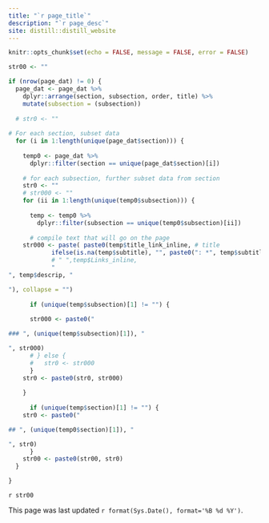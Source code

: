 ```yaml
---
title: "`r page_title`"
description: "`r page_desc`"
site: distill::distill_website
---
```


```r
knitr::opts_chunk$set(echo = FALSE, message = FALSE, error = FALSE)
```


```r
str00 <- ""

if (nrow(page_dat) != 0) {
  page_dat <- page_dat %>% 
    dplyr::arrange(section, subsection, order, title) %>%
    mutate(subsection = (subsection))
  
  # str0 <- ""
  
# For each section, subset data
  for (i in 1:length(unique(page_dat$section))) {
    
    temp0 <- page_dat %>% 
      dplyr::filter(section == unique(page_dat$section)[i])
    
    # for each subsection, further subset data from section
    str0 <- ""
    # str000 <- ""
    for (ii in 1:length(unique(temp0$subsection))) {
      
      temp <- temp0 %>% 
        dplyr::filter(subsection == unique(temp0$subsection)[ii])
    
      # compile text that will go on the page
    str000 <- paste( paste0(temp$title_link_inline, # title
            ifelse(is.na(temp$subtitle), "", paste0(": *", temp$subtitle, "*")), # subtitle
            # " ",temp$Links_inline, 
            "
", temp$descrip, "

"), collapse = "")
    
      if (unique(temp$subsection)[1] != "") {
      
      str000 <- paste0("

### ", (unique(temp$subsection)[1]), "

", str000)
      # } else {
      #   str0 <- str000
      }
    str0 <- paste0(str0, str000)
    
    }
  
      if (unique(temp$section)[1] != "") {
    str0 <- paste0("

## ", (unique(temp0$section)[1]), "

", str0)
      }
    str00 <- paste0(str00, str0)
  }

}
```

`r str00 `

```{=html}
<script>
function myFunction() {
  var input, filter, table, tr, td, i, txtValue;
  input = document.getElementById("myInput");
  filter = input.value.toUpperCase();
  table = document.getElementById("myTable");
  tr = table.getElementsByTagName("tr");
  for (i = 0; i < tr.length; i++) {
    td = tr[i].getElementsByTagName("td")[1];
    if (td) {
      txtValue = td.textContent || td.innerText;
      if (txtValue.toUpperCase().indexOf(filter) > -1) {
        tr[i].style.display = "";
      } else {
        tr[i].style.display = "none";
      }
    }       
  }
}
</script>
```


This page was last updated `r format(Sys.Date(), format='%B %d %Y') `. 
